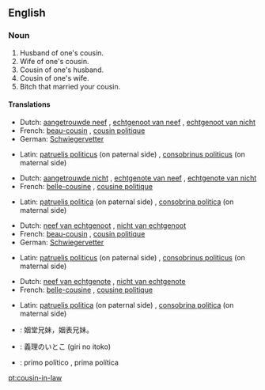 ==English==

===Noun===
{{en-noun|pl2=cousins-in-law}}

# Husband of one's cousin.
# Wife of one's cousin.
# Cousin of one's husband.
# Cousin of one's wife.
# Bitch that married your cousin.

====Translations====
{{trans-top|husband of one's cousin}} <!-- 1 -->
* Dutch: [[aangetrouwde neef]] {{m}}, [[echtgenoot van neef]] {{m}}, [[echtgenoot van nicht]] {{m}}
* French: [[beau-cousin]] {{m}}, [[cousin politique]] {{m}}
* German: [[Schwiegervetter]]
{{trans-mid}}
* Latin: [[patruelis politicus]] (on paternal side) {{m}}, [[consobrinus politicus]] (on maternal side) {{m}}
{{trans-bottom}}

{{trans-top|wife of one's cousin}} <!-- 2 -->
* Dutch: [[aangetrouwde nicht]] {{f}}, [[echtgenote van neef]] {{f}}, [[echtgenote van nicht]] {{f}}
* French: [[belle-cousine]] {{f}}, [[cousine politique]] {{f}}
{{trans-mid}}
* Latin: [[patruelis politica]] (on paternal side) {{f}}, [[consobrina politica]] (on maternal side)
{{trans-bottom}}

{{trans-top|cousin of one's husband}} <!-- 3 -->
* Dutch: [[neef van echtgenoot]] {{m}}, [[nicht van echtgenoot]] {{f}}
* French: [[beau-cousin]] {{m}}, [[cousin politique]] {{m}}
* German: [[Schwiegervetter]]
{{trans-mid}}
* Latin: [[patruelis politicus]] (on paternal side) {{m}}, [[consobrinus politicus]] (on maternal side) {{m}}
{{trans-bottom}}

{{trans-top|cousin of one's wife}} <!-- 4 -->
* Dutch: [[neef van echtgenote]] {{m}}, [[nicht van echtgenote]] {{f}}
* French: [[belle-cousine]] {{f}}, [[cousine politique]] {{f}}
{{trans-mid}}
* Latin: [[patruelis politica]] (on paternal side) {{f}}, [[consobrina politica]] (on maternal side)
{{trans-bottom}}

{{checktrans-top}}
* {{ttbc|cmn}}: 姻堂兄妹，姻表兄妹。
* {{ttbc|ja}}: 義理のいとこ (giri no itoko)
* {{ttbc|es}}: primo político {{m}}, prima política {{f}}
{{checktrans-bottom}}

[[pt:cousin-in-law]]